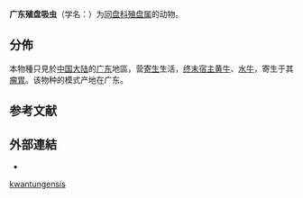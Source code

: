 {{Speciesbox
| genus = Cotylophoron
| species = kwantungensis
| authority = (Wang, 1979){{r|id9980|zgdwz}}
}}

'''广东殖盘吸虫'''（学名：{{lang|la|''Cotylophoron kwantungensis''}}）为[[同盘科|同盘科]][[殖盘属|殖盘属]]的动物{{r|id9980|zgdwz}}。

==分佈==
本物種只見於[[中国大陆|中国大陆]]的[[广东|广东]]地區，营[[寄生|寄生]]生活，[[终末宿主|终末宿主]][[黄牛|黄牛]]、[[水牛|水牛]]，寄生于其[[瘤胃|瘤胃]]{{r|id9980|zgdwz}}。该物种的模式产地在广东{{r|id9980|zgdwz}}。

==参考文献==
{{reflist|refs=
<ref name='id9980'>{{cite web
| url =http://www.bioinfo.cn/db05/BjdwSpecies.php?action=view&id=9980| deadurl =yes
| archiveurl =https://web.archive.org/web/20160305013630/http://www.bioinfo.cn/db05/BjdwSpecies.php?action=view&id=9980
| title =广东殖盘吸虫| work =《中国动物物种编目数据库》
| publisher =中国科学院微生物研究所| author =中国科学院动物研究所
| accessdate =2009-04-16 | archivedate =2016-03-05}}</ref>
<ref name="zgdwz">{{中國動物志/W03
| chapter-url=http://www.lifescience.com.cn/info/102846
| chapter=广东殖盘吸虫 Cotylophoron kwantungensis Wàng
| access-date=2019-05-07 |language=zh-hans }}</ref>
}}

==外部連結==
{{commons category|Cotylophoron kwantungensis}}
*{{Wikispecies-inline|Cotylophoron kwantungensis}}
{{Taxonbar}}

[[Category:殖盘属|kwantungensis]]


{{吸虫小作品}}